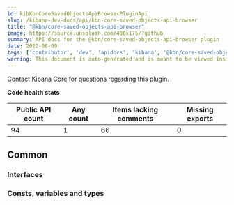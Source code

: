 ```yaml
---
id: kibKbnCoreSavedObjectsApiBrowserPluginApi
slug: /kibana-dev-docs/api/kbn-core-saved-objects-api-browser
title: "@kbn/core-saved-objects-api-browser"
image: https://source.unsplash.com/400x175/?github
summary: API docs for the @kbn/core-saved-objects-api-browser plugin
date: 2022-08-09
tags: ['contributor', 'dev', 'apidocs', 'kibana', '@kbn/core-saved-objects-api-browser']
warning: This document is auto-generated and is meant to be viewed inside our experimental, new docs system. Reach out in #docs-engineering for more info.
---
```




Contact Kibana Core for questions regarding this plugin.

**Code health stats**

| Public API count  | Any count | Items lacking comments | Missing exports |
|-------------------|-----------|------------------------|-----------------|
| 94 | 1 | 66 | 0 |

## Common

### Interfaces
<DocDefinitionList data={kbnCoreSavedObjectsApiBrowserObj.common.interfaces}/>

### Consts, variables and types
<DocDefinitionList data={kbnCoreSavedObjectsApiBrowserObj.common.misc}/>

